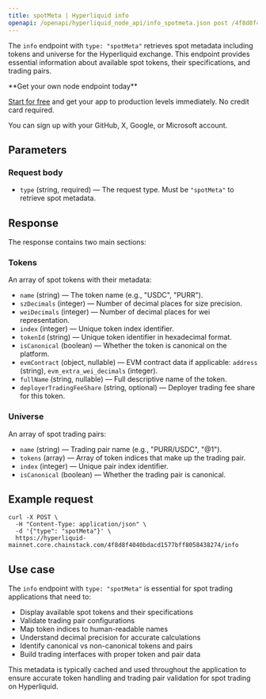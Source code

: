 ```yaml
---
title: spotMeta | Hyperliquid info
openapi: /openapi/hyperliquid_node_api/info_spotmeta.json post /4f8d8f4040bdacd1577bff8058438274/info
---
```


The `info` endpoint with `type: "spotMeta"` retrieves spot metadata including tokens and universe for the Hyperliquid exchange. This endpoint provides essential information about available spot tokens, their specifications, and trading pairs.

<Check>
**Get your own node endpoint today**

[Start for free](https://console.chainstack.com/) and get your app to production levels immediately. No credit card required.

You can sign up with your GitHub, X, Google, or Microsoft account.
</Check>

## Parameters

### Request body

* `type` (string, required) — The request type. Must be `"spotMeta"` to retrieve spot metadata.

## Response

The response contains two main sections:

### Tokens

An array of spot tokens with their metadata:

* `name` (string) — The token name (e.g., "USDC", "PURR").
* `szDecimals` (integer) — Number of decimal places for size precision.
* `weiDecimals` (integer) — Number of decimal places for wei representation.
* `index` (integer) — Unique token index identifier.
* `tokenId` (string) — Unique token identifier in hexadecimal format.
* `isCanonical` (boolean) — Whether the token is canonical on the platform.
* `evmContract` (object, nullable) — EVM contract data if applicable: `address` (string), `evm_extra_wei_decimals` (integer).
* `fullName` (string, nullable) — Full descriptive name of the token.
* `deployerTradingFeeShare` (string, optional) — Deployer trading fee share for this token.

### Universe

An array of spot trading pairs:

* `name` (string) — Trading pair name (e.g., "PURR/USDC", "@1").
* `tokens` (array) — Array of token indices that make up the trading pair.
* `index` (integer) — Unique pair index identifier.
* `isCanonical` (boolean) — Whether the trading pair is canonical.

## Example request

```shell Shell
curl -X POST \
  -H "Content-Type: application/json" \
  -d '{"type": "spotMeta"}' \
  https://hyperliquid-mainnet.core.chainstack.com/4f8d8f4040bdacd1577bff8058438274/info
```

## Use case

The `info` endpoint with `type: "spotMeta"` is essential for spot trading applications that need to:

* Display available spot tokens and their specifications
* Validate trading pair configurations
* Map token indices to human-readable names
* Understand decimal precision for accurate calculations
* Identify canonical vs non-canonical tokens and pairs
* Build trading interfaces with proper token and pair data

This metadata is typically cached and used throughout the application to ensure accurate token handling and trading pair validation for spot trading on Hyperliquid.
